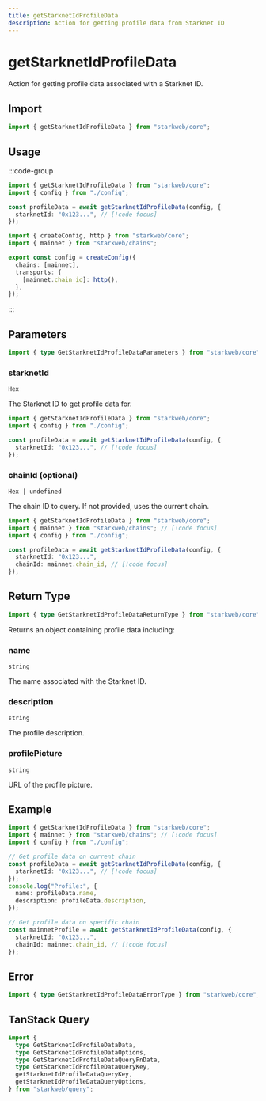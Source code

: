 ```yaml
---
title: getStarknetIdProfileData
description: Action for getting profile data from Starknet ID
---
```


# getStarknetIdProfileData

Action for getting profile data associated with a Starknet ID.

## Import

```ts
import { getStarknetIdProfileData } from "starkweb/core";
```

## Usage

:::code-group

```ts [index.ts]
import { getStarknetIdProfileData } from "starkweb/core";
import { config } from "./config";

const profileData = await getStarknetIdProfileData(config, {
  starknetId: "0x123...", // [!code focus]
});
```

```ts [config.ts]
import { createConfig, http } from "starkweb/core";
import { mainnet } from "starkweb/chains";

export const config = createConfig({
  chains: [mainnet],
  transports: {
    [mainnet.chain_id]: http(),
  },
});
```

:::

## Parameters

```ts
import { type GetStarknetIdProfileDataParameters } from "starkweb/core";
```

### starknetId

`Hex`

The Starknet ID to get profile data for.

```ts [index.ts]
import { getStarknetIdProfileData } from "starkweb/core";
import { config } from "./config";

const profileData = await getStarknetIdProfileData(config, {
  starknetId: "0x123...", // [!code focus]
});
```

### chainId (optional)

`Hex | undefined`

The chain ID to query. If not provided, uses the current chain.

```ts [index.ts]
import { getStarknetIdProfileData } from "starkweb/core";
import { mainnet } from "starkweb/chains"; // [!code focus]
import { config } from "./config";

const profileData = await getStarknetIdProfileData(config, {
  starknetId: "0x123...",
  chainId: mainnet.chain_id, // [!code focus]
});
```

## Return Type

```ts
import { type GetStarknetIdProfileDataReturnType } from "starkweb/core";
```

Returns an object containing profile data including:

### name

`string`

The name associated with the Starknet ID.

### description

`string`

The profile description.

### profilePicture

`string`

URL of the profile picture.

## Example

```ts [example.ts]
import { getStarknetIdProfileData } from "starkweb/core";
import { mainnet } from "starkweb/chains"; // [!code focus]
import { config } from "./config";

// Get profile data on current chain
const profileData = await getStarknetIdProfileData(config, {
  starknetId: "0x123...", // [!code focus]
});
console.log("Profile:", {
  name: profileData.name,
  description: profileData.description,
});

// Get profile data on specific chain
const mainnetProfile = await getStarknetIdProfileData(config, {
  starknetId: "0x123...",
  chainId: mainnet.chain_id, // [!code focus]
});
```

## Error

```ts
import { type GetStarknetIdProfileDataErrorType } from "starkweb/core";
```

## TanStack Query

```ts
import {
  type GetStarknetIdProfileDataData,
  type GetStarknetIdProfileDataOptions,
  type GetStarknetIdProfileDataQueryFnData,
  type GetStarknetIdProfileDataQueryKey,
  getStarknetIdProfileDataQueryKey,
  getStarknetIdProfileDataQueryOptions,
} from "starkweb/query";
```

